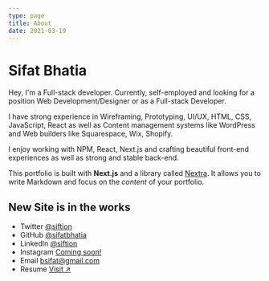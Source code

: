 ```yaml
---
type: page
title: About
date: 2021-03-19
---
```


# Sifat Bhatia

Hey, I'm a Full-stack developer. Currently, self-employed and looking for a position
Web Development/Designer or as a Full-stack Developer.

I have strong experience in Wireframing, Prototyping, UI/UX, HTML, CSS, JavaScript, React as well as Content management systems like WordPress and Web builders like Squarespace, Wix, Shopify.

I enjoy working with NPM, React, Next.js and crafting beautiful front-end experiences as well as strong and stable back-end.

This portfolio is built with **Next.js** and a library called [Nextra](https://nextra.vercel.app/). It allows you to write Markdown and focus on the _content_ of your portfolio.

**New Site is in the works**
---

- Twitter [@siftion](https://twitter.com/siftion)
- GitHub [@sifatbhatia](https://github.com/sifatbhatia)
- LinkedIn [@siftion](https://www.linkedin.com/in/siftion)
- Instagram [Coming soon!](https://instagram.com/yourname)
- Email [bsifat@gmail.com](mailto:bsifat@gmail.com)
- Resume [ Visit ↗ ](https://wwww.siftion.com/Sifat-Bhatia_Resume.pdf)
